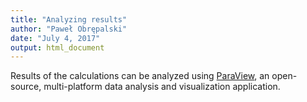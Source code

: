 ```yaml
---
title: "Analyzing results"
author: "Paweł Obrępalski"
date: "July 4, 2017"
output: html_document
---
```


Results of the calculations can be analyzed using [ParaView](https://www.paraview.org/), an open-source, multi-platform data analysis and visualization application.